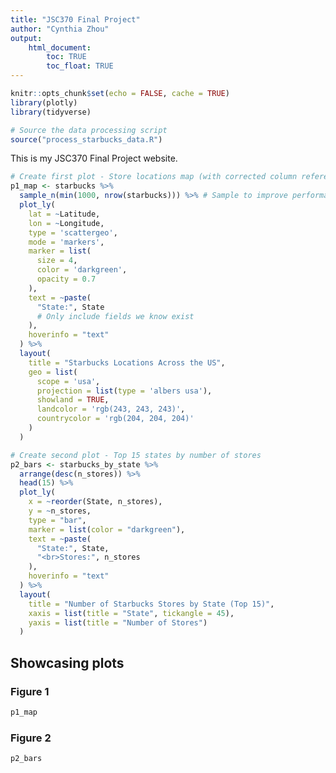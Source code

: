 ```yaml
---
title: "JSC370 Final Project"
author: "Cynthia Zhou"
output: 
    html_document:
        toc: TRUE
        toc_float: TRUE
---
```


```r
knitr::opts_chunk$set(echo = FALSE, cache = TRUE)
library(plotly)
library(tidyverse)

# Source the data processing script
source("process_starbucks_data.R")
```

This is my JSC370 Final Project website.


```r
# Create first plot - Store locations map (with corrected column references)
p1_map <- starbucks %>%
  sample_n(min(1000, nrow(starbucks))) %>% # Sample to improve performance
  plot_ly(
    lat = ~Latitude,
    lon = ~Longitude,
    type = 'scattergeo',
    mode = 'markers',
    marker = list(
      size = 4,
      color = 'darkgreen',
      opacity = 0.7
    ),
    text = ~paste(
      "State:", State
      # Only include fields we know exist
    ),
    hoverinfo = "text"
  ) %>%
  layout(
    title = "Starbucks Locations Across the US",
    geo = list(
      scope = 'usa',
      projection = list(type = 'albers usa'),
      showland = TRUE,
      landcolor = 'rgb(243, 243, 243)',
      countrycolor = 'rgb(204, 204, 204)'
    )
  )

```

```r
# Create second plot - Top 15 states by number of stores
p2_bars <- starbucks_by_state %>%
  arrange(desc(n_stores)) %>%
  head(15) %>%
  plot_ly(
    x = ~reorder(State, n_stores),
    y = ~n_stores,
    type = "bar",
    marker = list(color = "darkgreen"),
    text = ~paste(
      "State:", State,
      "<br>Stores:", n_stores
    ),
    hoverinfo = "text"
  ) %>%
  layout(
    title = "Number of Starbucks Stores by State (Top 15)",
    xaxis = list(title = "State", tickangle = 45),
    yaxis = list(title = "Number of Stores")
  )

```
## Showcasing plots {.tabset}

### Figure 1

```r
p1_map
```

### Figure 2

```r
p2_bars
```
